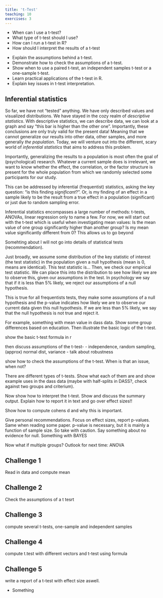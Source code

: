 ```yaml
---
title: 't-Test'
teaching: 10
exercises: 3
---
```


:::::::::::::::::::::::::::::::::::::: questions 

- When can I use a t-test?
- What type of t-test should I use?
- How can I run a t-test in R?
- How should I interpret the results of a t-test

::::::::::::::::::::::::::::::::::::::::::::::::

::::::::::::::::::::::::::::::::::::: objectives

- Explain the assumptions behind a t-test.
- Demonstrate how to check the assumptions of a t-test.
- Show when to use a paired t-test, an independent samples t-test or a one-sample t-test.
- Learn practical applications of the t-test in R.
- Explain key issues in t-test interpretation.

::::::::::::::::::::::::::::::::::::::::::::::::

## Inferential statistics
So far, we have not "tested" anything. We have only described values and visualized distributions. We have stayed in the cozy realm of *descriptive statistics*. With descriptive statistics, we can describe data, we can look at a graph and say "this bar is higher than the other one". Importantly, these conclusions are only truly valid for the present data! Meaning that we cannot generalize our results into other data, other samples, and more generally *the population*. Today, we will venture out into the different, scary world of *inferential statistics* that aims to address this problem.

Importantly, generalizing the results to a population is most often the goal of (psychological) research. Whatever a current sample does is irrelevant, we want to know whether the effect, the correlation, or the factor structure is present for the whole population from which we randomly selected some participants for our study.

This can be addressed by inferential (frequentist) statistics, asking the key question: "is this finding *significant*?". Or, is my finding of an effect in a sample likely to be the result from a true effect in a population (significant) or just due to random sampling error. 

Inferential statistics encompasses a large number of methods: t-tests, ANOVAs, linear regression only to name a few. For now, we will start out with the t-test which is useful when investigating mean values:
Is the mean value of one group significantly higher than another group? Is my mean value significantly different from 0? This allows us to go beyond 

Somehting about I will not go into details of statistical tests (recommendation).

Just broadly, we assume some distribution of the key statistic of interest (the test statistic) in the population given a null hypothesis (mean is 0, means are identical). This test statistic is...
Then, we check our empirical test statistic. We can place this into the distribution to see how likely we are to observe this, given our assumptions in the test. In psychology we say that if it is less than 5% likely, we reject our assumptions of a null hypothesis. 

This is true for all frequentists tests, they make some assumptions of a null hypothesis and the p-value indicates how likely we are to observe our current data given this null hypothesis. If we are less than 5% likely, we say that the null hypothesis is not true and reject it.


For example, something with mean value in dass data. Show some group differences based on education. 
Then illustrate the basic logic of the t-test. 

show the basic t-test formula in r

then discuss assumptions of the t-test-
- independence, random sampling, (approx) normal dist, variance
- talk about robustness

show how to check the assumptions of the t-test. When is that an issue, when not?

There are different types of t-tests. Show what each of them are and show example uses in the dass data (maybe with half-splits in DASS?, check against two groups and criterium).

Now show how to interpret the t-test. Show and discuss the summary output. Explain how to report it in text and go over effect sizes!!

Show how to compute cohens d and why this is important. 

Give personal recommendations. Focus on effect sizes, report p-values. Same when reading some paper. p-value is necessary, but it is mainly a function of sample size. So take with caution.
Say something about no evidence for null. Something with BAYES

Now what if multiple groups? Outlook for next time: ANOVA




::: challenge 

## Challenge 1

Read in data and compute mean

:::

::: challenge 

## Challenge 2

Check the assumptions of a t tesrt

:::

::: challenge 

## Challenge 3

compute several t-tests, one-sample and independent samples

:::

::: challenge 

## Challenge 4

compute t.test with different vectors and t-test using formula

:::

::: challenge 

## Challenge 5

write a report of a t-test with effect size aswell.

:::

::::::::::::::::::::::::::::::::::::: keypoints 

- Something

::::::::::::::::::::::::::::::::::::::::::::::::

